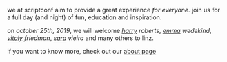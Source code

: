 we at scriptconf aim to provide a great experience *for everyone*. join us for a full
day (and night) of fun, education and inspiration.

on *october 25th, 2019*, we will welcome *[harry](/harry) roberts*, *[emma](/emma) wedekind*, *[vitaly](/vitaly) friedman*, *[sara](/sara) vieira* and many others to linz.

if you want to know more, check out our [about page](/about)

